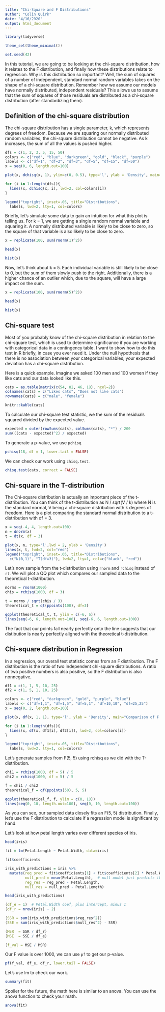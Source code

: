```yaml
---
title: "Chi-Square and F Distributions"
author: "Colin Quirk"
date: "4/16/2020"
output: html_document
---
```


```r
library(tidyverse)

theme_set(theme_minimal())

set.seed(42)
```

In this tutorial, we are going to be looking at the chi-square distribution, how it relates to the F distribution, and finally how these distributions relate to regression. Why is this distribution so important? Well, the sum of squares of a number of independent, standard normal random variables takes on the shape of a chi-square distribution. Remember how we assume our models have normally distributed, independent residuals? This allows us to assume that the sum of squares of those residuals are distributed as a chi-square distribution (after standardizing them).

## Definition of the chi-square distribution

The chi-square distribution has a single parameter, k, which represents degrees of freedom. Because we are squaring our normally distributed random variables, the chi-square distribution cannot be negative. As k increases, the sum of all the values is pushed higher.

```r
dfs = c(1, 2, 3, 5, 15, 50)
colors <- c("red", "blue", "darkgreen", "gold", "black", "purple")
labels <- c("df=1", "df=2", "df=3", "df=5", "df=15", "df=50")
x = seq(0, 6, length.out=100)

plot(x, dchisq(x, 1), ylim=c(0, 0.5), type='l', ylab = 'Density', main="Comparison of Chi-Square Distributions")

for (i in 1:length(dfs)){
  lines(x, dchisq(x, i), lwd=2, col=colors[i])
}

legend("topright", inset=.05, title="Distributions",
  labels, lwd=2, lty=1, col=colors)
```

Briefly, let's simulate some data to gain an intuition for what this plot is telling us. For k = 1, we are getting a single random normal variable and squaring it. A normally distributed variable is likely to be close to zero, so the square of that variable is also likely to be close to zero.

```r
x = replicate(100, sum(rnorm(1)^2))

head(x)

hist(x)
```

Now, let's think about k = 5. Each individual variable is still likely to be close to 0, but the sum of them slowly push to the right. Additionally, there is a higher chance of an outlier which, due to the square, will have a large impact on the sum.

```r
x = replicate(100, sum(rnorm(5)^2))

head(x)

hist(x)
```

## Chi-square test

Most of you probably know of the chi-square distribution in relation to the chi-square test, which is used to determine significance if you are working with categorical data in a contingency table. I want to show how to do this test in R briefly, in case you ever need it. Under the null hypothesis that there is no association between your categorical variables, your expected deviation has a chi-square distribution.

Here is a quick example. Imagine we asked 100 men and 100 women if they like cats and our data looked like this.

```r
cats = as.table(matrix(c(54, 82, 46, 18), ncol=2))
colnames(cats) = c("Likes cats", "Does not like cats")
rownames(cats) = c("male", "female")

knitr::kable(cats)
```

To calculate our chi-square test statistic, we the sum of the residuals squared divided by the expected value.

```r
expected = outer(rowSums(cats), colSums(cats), "*") / 200
sum(((cats - expected)^2) / expected)
```

To generate a p-value, we use `pchisq`.

```r
pchisq(18, df = 1, lower.tail = FALSE)
```

We can check our work using `chisq.test`.

```r
chisq.test(cats, correct = FALSE)
```

## Chi-square in the T-distribution

The Chi-square distribution is actually an important piece of the t-distribution. You can think of the t-distribution as N / sqrt(V / k) where N is the standard normal, V being a chi-square distribution with k degrees of freedom. Here is a plot comparing the standard normal distribution to a t-distribution with df = 3.

```r
x = seq(-4, 4, length.out=100)
n = dnorm(x)
t = dt(x, df = 3)

plot(x, n, type='l',lwd = 2, ylab = 'Density')
lines(x, t, lwd=2, col="red")
legend("topright", inset=.05, title="Distributions",
  c("N(0,1)", "T(df=3)"), lwd=2, lty=1, col=c("black", "red"))
```

Let's now sample from the t-distribution using `rnorm` and `rchisq` instead of `rt`. We will plot a QQ plot which compares our sampled data to the theoretical t-distribution.

```r
norms = rnorm(1000)
chis = rchisq(1000, df = 3)

t = norms / sqrt(chis / 3)
theoretical_t = qt(ppoints(100), df=3)

qqplot(theoretical_t, t, ylim = c(-6, 6))
lines(seq(-6, 6, length.out=100), seq(-6, 6, length.out=100))
```

The fact that our points fall nearly perfectly onto the line suggests that our distibution is nearly perfectly aligned with the theoretical t-distribution.

## Chi-square distribution in Regression

In a regression, our overall test statistic comes from an F distribution. The F distribution is the ratio of two independent chi-square distributions. A ratio of two positive numbers is also positive, so the F distribution is also nonnegative.

```r
df1 = c(1, 1, 5, 10, 25)
df2 = c(1, 5, 1, 10, 25)

colors <- c("red", "darkgreen", "gold", "purple", "blue")
labels <- c("df=1,1", "df=1,5", "df=5,1", "df=10,10", "df=25,25")
x = seq(0, 2, length.out=100)

plot(x, df(x, 1, 1), type='l', ylab = 'Density', main="Comparison of F Distributions")

for (i in 1:length(dfs)){
  lines(x, df(x, df1[i], df2[i]), lwd=2, col=colors[i])
}

legend("topright", inset=.05, title="Distributions",
  labels, lwd=2, lty=1, col=colors)
```

Let's generate samples from F(5, 5) using rchisq as we did with the T-distribution.

```r
chi1 = rchisq(1000, df = 5) / 5
chi2 = rchisq(1000, df = 5) / 5

f = chi1 / chi2
theoretical_f = qf(ppoints(50), 5, 5)

qqplot(theoretical_f, f, ylim = c(0, 10))
lines(seq(0, 10, length.out=100), seq(0, 10, length.out=100))
```

As you can see, our sampled data closely fits an F(5, 5) distribution. Finally, let's use the F distribution to calculate if a regression model is significant by hand.

Let's look at how petal length varies over different species of iris.

```r
head(iris)
```

```r
fit = lm(Petal.Length ~ Petal.Width, data=iris)

fit$coefficients

iris_with_predictions = iris %>% 
  mutate(reg_pred = fit$coefficients[1] + fit$coefficients[2] * Petal.Width,
         null_pred = mean(Petal.Length),  # null model just predicts the mean
         reg_res = reg_pred - Petal.Length,
         null_res = null_pred - Petal.Length)

head(iris_with_predictions)
```

```r
(df_e = 1)  # Petal.Width coef, plus intercept, minus 1
(df_r = nrow(iris) - 2)

(SSR = sum(iris_with_predictions$reg_res^2))
(SSE = sum(iris_with_predictions$null_res^2) - SSR)

(MSR  = SSR / df_r)
(MSE  = SSE / df_e)

(f_val = MSE / MSR)
```


Our F value is over 1000, we can use `pf` to get our p-value.

```r
pf(f_val, df_e, df_r, lower.tail = FALSE)
```

Let's use lm to check our work.

```r
summary(fit)
```

Spoiler for the future, the math here is similar to an anova. You can use the anova function to check your math.

```r
anova(fit)
```


